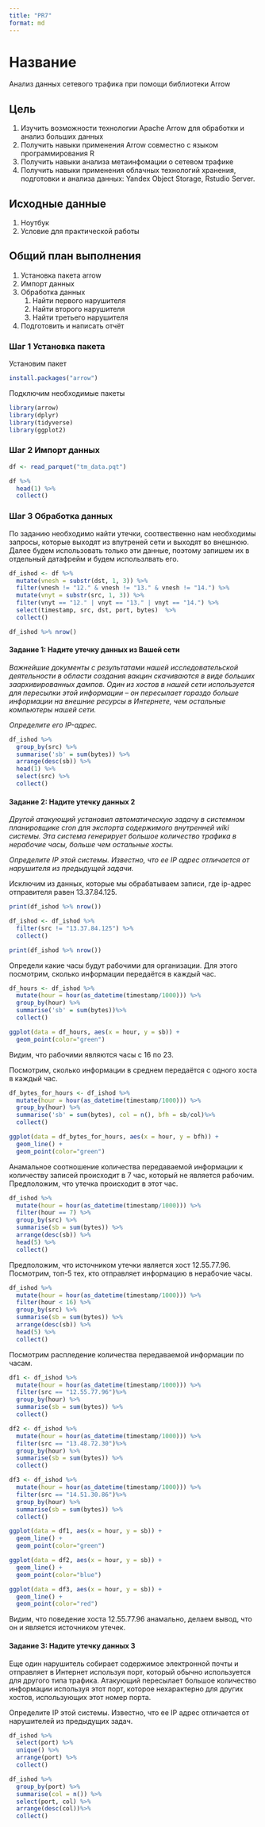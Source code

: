 ```yaml
---
title: "PR7"
format: md
---
```


# Название

Анализ данных сетевого трафика при помощи библиотеки Arrow

## Цель

1. Изучить возможности технологии Apache Arrow для обработки и анализ больших данных
2. Получить навыки применения Arrow совместно с языком программирования R
3. Получить навыки анализа метаинфомации о сетевом трафике
4. Получить навыки применения облачных технологий хранения, подготовки и анализа данных: Yandex Object Storage, Rstudio Server.

## Исходные данные

1.  Ноутбук
2.  Условие для практической работы

## Общий план выполнения

1.  Установка пакета arrow
2.  Импорт данных
3.  Обработка данных 
    1. Найти первого нарушителя 
    2. Найти второго нарушителя
    3. Найти третьего нарушителя
4.  Подготовить и написать отчёт

### Шаг 1 Установка пакета

Установим пакет 

``` r
install.packages("arrow")
```

Подключим необходимые пакеты

```r
library(arrow)
library(dplyr)
library(tidyverse)
library(ggplot2)
```

### Шаг 2 Импорт данных

```r
df <- read_parquet("tm_data.pqt")

df %>% 
  head(1) %>% 
  collect()
```

### Шаг 3 Обработка данных

По заданию необходимо найти утечки, соотвественно нам необходимы запросы, которые выходят из впутреней сети и выходят во внешнюю. Далее будем использовать только эти данные, поэтому запишем их в отдельный датафрейм и будем использлвать его. 

```r
df_ishod <- df %>% 
  mutate(vnesh = substr(dst, 1, 3)) %>% 
  filter(vnesh != "12." & vnesh != "13." & vnesh != "14.") %>% 
  mutate(vnyt = substr(src, 1, 3)) %>% 
  filter(vnyt == "12." | vnyt == "13." | vnyt == "14.") %>% 
  select(timestamp, src, dst, port, bytes)  %>% 
  collect()

df_ishod %>% nrow()
```

#### Задание 1: Надите утечку данных из Вашей сети

*Важнейшие документы с результатами нашей исследовательской деятельности в области создания вакцин скачиваются в виде больших заархивированных дампов. Один из хостов в нашей сети используется для пересылки этой информации – он пересылает гораздо больше информации на внешние ресурсы в Интернете, чем остальные компьютеры нашей сети.* 

*Определите его IP-адрес.*

```r
df_ishod %>% 
  group_by(src) %>%
  summarise('sb' = sum(bytes)) %>%
  arrange(desc(sb)) %>%
  head(1) %>%
  select(src) %>%
  collect()
```

#### Задание 2: Надите утечку данных 2

*Другой атакующий установил автоматическую задачу в системном планировщике cron для экспорта содержимого внутренней wiki системы. Эта система генерирует большое количество трафика в нерабочие часы, больше чем остальные хосты. *


*Определите IP этой системы. Известно, что ее IP адрес отличается от нарушителя из предыдущей задачи.*

Исключим из данных, которые мы обрабатываем записи, где ip-адрес отправителя равен 13.37.84.125.

```r
print(df_ishod %>% nrow())

df_ishod <- df_ishod %>% 
  filter(src != "13.37.84.125") %>%
  collect()

print(df_ishod %>% nrow())
```

Определи какие часы будут рабочими для организации. Для этого посмотрим, сколько информации передаётся в каждый час.

```r
df_hours <- df_ishod %>% 
  mutate(hour = hour(as_datetime(timestamp/1000))) %>%
  group_by(hour) %>%
  summarise('sb' = sum(bytes))%>%
  collect()
```

```r
ggplot(data = df_hours, aes(x = hour, y = sb)) + 
  geom_point(color="green")
```


Видим, что рабочими являются часы с 16 по 23. 

Посмотрим, сколько информации в среднем передаётся с одного хоста в каждый час.

```r
df_bytes_for_hours <- df_ishod %>% 
  mutate(hour = hour(as_datetime(timestamp/1000))) %>%
  group_by(hour) %>%
  summarise('sb' = sum(bytes), col = n(), bfh = sb/col)%>% 
  collect()
```

```r
ggplot(data = df_bytes_for_hours, aes(x = hour, y = bfh)) + 
  geom_line() +
  geom_point(color="green")
```

Анамальное соотношение количества передаваемой информации к количеству записей происходит в 7 час, который не является рабочим. Предположим, что утечка происходит в этот час.

```r
df_ishod %>% 
  mutate(hour = hour(as_datetime(timestamp/1000))) %>%
  filter(hour == 7) %>%
  group_by(src) %>%
  summarise(sb = sum(bytes)) %>%
  arrange(desc(sb)) %>%
  head(5) %>%
  collect()
```
Предположим, что источником утечки является хост 12.55.77.96. Посмотрим, топ-5 тех, кто отправляет информацию в нерабочие часы.

```r
df_ishod %>% 
  mutate(hour = hour(as_datetime(timestamp/1000))) %>%
  filter(hour < 16) %>%
  group_by(src) %>%
  summarise(sb = sum(bytes)) %>%
  arrange(desc(sb)) %>%
  head(5) %>%
  collect()
```
Посмотрим распледение количества передаваемой информации по часам.

```r
df1 <- df_ishod %>% 
  mutate(hour = hour(as_datetime(timestamp/1000))) %>%
  filter(src == "12.55.77.96")%>% 
  group_by(hour) %>%
  summarise(sb = sum(bytes)) %>%
  collect()

df2 <- df_ishod %>% 
  mutate(hour = hour(as_datetime(timestamp/1000))) %>%
  filter(src == "13.48.72.30")%>% 
  group_by(hour) %>%
  summarise(sb = sum(bytes)) %>%
  collect()

df3 <- df_ishod %>% 
  mutate(hour = hour(as_datetime(timestamp/1000))) %>%
  filter(src == "14.51.30.86")%>% 
  group_by(hour) %>%
  summarise(sb = sum(bytes)) %>%
  collect()
```

```r
ggplot(data = df1, aes(x = hour, y = sb)) + 
  geom_line() +
  geom_point(color="green")

ggplot(data = df2, aes(x = hour, y = sb)) + 
  geom_line() +
  geom_point(color="blue")

ggplot(data = df3, aes(x = hour, y = sb)) + 
  geom_line() +
  geom_point(color="red")
```

Видим, что поведение хоста 12.55.77.96 анамально, делаем вывод, что он и является источником утечек.

#### Задание 3: Надите утечку данных 3

Еще один нарушитель собирает содержимое электронной почты и отправляет в Интернет используя порт, который обычно используется для другого типа трафика. Атакующий пересылает большое количество информации используя этот порт, которое нехарактерно для других хостов, использующих этот номер порта.

Определите IP этой системы. Известно, что ее IP адрес отличается от нарушителей из предыдущих задач.



```r
df_ishod %>% 
  select(port) %>%
  unique() %>%
  arrange(port) %>%
  collect()
```

```r
df_ishod %>% 
  group_by(port) %>%
  summarise(col = n()) %>%
  select(port, col) %>%
  arrange(desc(col))%>%
  collect()
```

